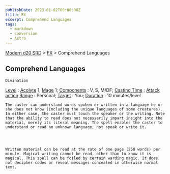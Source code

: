 ```yaml
---
publishDate: 2023-01-02T00:00:00Z
title: FX
excerpt: Comprehend Languages
tags:
  - markdown
  - conversion
  - Astro
---
```


[Modern d20 SRD](/#modernD20) > [FX](modern-d20-srd-fx-index) > Comprehend Languages

## Comprehend Languages




    Divination

[Level](modern-d20-srd-fx-level)
:
[Acolyte](modern-d20-srd-classes-advanced-acolyte)
1,
[Mage](modern-d20-srd-classes-advanced-mage)
1;
[Components](modern-d20-srd-fx-components)
: V, S, M/DF;
[Casting Time](modern-d20-srd-fx-casting-time)
;
[Attack action](modern-d20-srd-combat-attack-actions)
[Range](modern-d20-srd-fx-range)
: Personal;
[Target](modern-d20-srd-fx-target)
: You;
[Duration](modern-d20-srd-fx-duration)
: 10 minutes/level

    The caster can understand words spoken or written in a language he or she does not know (including the unique languages of some creatures). In either case, the caster must touch the speaker or the writing. Note that the ability to read does not necessarily impart insight into the material, merely its literal meaning. The spell enables the caster to understand or read an unknown language, not speak or write it.




    Written material can be read at the rate of one page (250 words) per minute. Magical writing cannot be read, other than to know it is magical. This spell can be foiled by certain warding magic. It does not decipher codes or reveal messages concealed in otherwise normal text.
